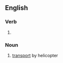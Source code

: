 ==English==

===Verb===
{{head|en|present participle}}

# {{present participle of|helicopter|lang=en|nocat=1}}

===Noun===
{{en-noun|-}}

# [[transport]] by helicopter